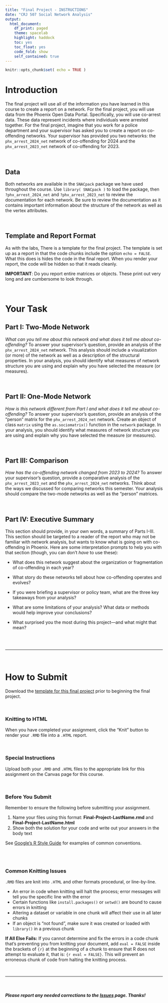 ```yaml
---
title: "Final Project - INSTRUCTIONS"
date: "CRJ 507 Social Network Analysis"
output: 
  html_document:
    df_print: paged
    theme: spacelab
    highlight: haddock
    toc: yes
    toc_float: yes
    code_fold: show
    self_contained: true
---
```


```r
knitr::opts_chunk$set( echo = TRUE )
```

# Introduction

The final project will use all of the information you have learned in this course to create a report on a network. For the final project, you will use data from the Phoenix Open Data Portal. Specifically, you will use co-arrest data. These data represent incidents where individuals were arrested together. For the final project, imagine that you work for a police department and your supervisor has asked you to create a report on co-offending networks. Your supervisor has provided you two networks: the `phx_arrest_2024_net` network of co-offending for 2024 and the `phx_arrest_2023_net` network of co-offending for 2023.

<br>

## Data

Both networks are available in the `SNACpack` package we have used throughout the course. Use `library( SNACpack )` to load the package, then `?phx_arrest_2024_net` and `?phx_arrest_2023_net` to review the documentation for each network. Be sure to review the documentation as it contains important information about the structure of the network as well as the vertex attributes.

<br>

## Template and Report Format

As with the labs, There is a template for the final project. The template is set up as a report in that the code chunks include the option `echo = FALSE`. What this does is hides the code in the final report. When you render your report, the code will be hidden so that it reads cleanly.

**IMPORTANT**: Do you report entire matrices or objects. These print out very long and are cumbersome to look through.

<br>

# Your Task

## Part I: Two-Mode Network

*What can you tell me about this network and what does it tell me about co-offending?* To answer your supervisor's question, provide an analysis of the `phx_arrest_2024_net` network. This analysis should include a visualization (or more) of the network as well as a description of the structural properties. In your analysis, you should identify what measures of network structure you are using and explain why you have selected the measure (or measures).

<br>

## Part II: One-Mode Network

*How is this network different from Part I and what does it tell me about co-offending?* To answer your supervisor's question, provide an analysis of the "person" matrix for the `phx_arrest_2024_net` network. Create an object of class `matrix` using the `as.sociomatrix()` function in the `network` package. In your analysis, you should identify what measures of network structure you are using and explain why you have selected the measure (or measures). 

<br>

## Part III: Comparison

*How has the co-offending network changed from 2023 to 2024?* To answer your supervisor's question, provide a comparative analysis of the `phx_arrest_2023_net` and the `phx_arrest_2024_net` networks. Think about the ways we discussed for comparing networks this semester. Your analysis should compare the two-mode networks as well as the "person" matrices. 

<br>

## Part IV: Executive Summary

This section should provide, in your own words, a summary of Parts I-III. This section should be targeted to a reader of the report who may not be familiar with network analysis, but wants to know what is going on with co-offending in Phoenix. Here are some interpretation prompts to help you with that section (though, you can don't *have* to use these):

  * What does this network suggest about the organization or fragmentation of co-offending in each year?
  
  * What story do these networks tell about how co-offending operates and evolves?
  
  * If you were briefing a supervisor or policy team, what are the three key takeaways from your analysis?
  
  * What are some limitations of your analysis? What data or methods would help improve your conclusions?
  
  * What surprised you the most during this project—and what might that mean?

<br>
<br>

____

<br>

# How to Submit

Download the [template for this final project](../labs/templates/final-project-LastName.zip?raw=true) prior to beginning the final project. 

<br>

### Knitting to HTML

When you have completed your assignment, click the "Knit" button to render your `.RMD` file into a `.HTML` report.

<br>

### Special Instructions

Upload both your `.RMD` and `.HTML` files to the appropriate link for this assignment on the Canvas page for this course.

<br>

### Before You Submit

Remember to ensure the following before submitting your assignment.

1. Name your files using this format: **Final-Project-LastName.rmd** and **Final-Project-LastName.html**
2. Show both the solution for your code and write out your answers in the body text 

See [Google's R Style Guide](https://google.github.io/styleguide/Rguide.xml) for examples of common conventions.

<br>
<br>

### Common Knitting Issues

`.RMD` files are knit into `.HTML` and other formats procedural, or line-by-line.

* An error in code when knitting will halt the process; error messages will tell you the specific line with the error
* Certain functions like `install.packages()` or `setwd()` are bound to cause errors in knitting 
* Altering a dataset or variable in one chunk will affect their use in all later chunks
* If an object is "not found", make sure it was created or loaded with `library()` in a previous chunk

**If All Else Fails:** If you cannot determine and fix the errors in a code chunk that's preventing you from knitting your document, add `eval = FALSE` inside the brackets of `{r}` at the beginning of a chunk to ensure that R does not attempt to evaluate it, that is: `{r eval = FALSE}`. This will prevent an erroneous chunk of code from halting the knitting process.  

<br>

----

<br>

##### ***Please*** report any needed corrections to the [Issues](https://github.com/Watts-College/crj-507-fall-2025/issues/new) page. Thanks!

<br>
<br>